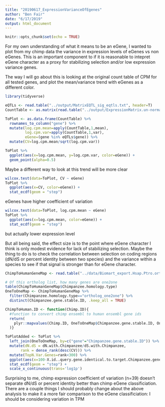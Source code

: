 ```yaml
---
title: "20190617_ExpressionVarianceOfEgenes"
author: "Ben Fair"
date: "6/17/2019"
output: html_document
---
```


```r
knitr::opts_chunk$set(echo = TRUE)
```

For my own understanding of what it means to be an eGene, I wanted to plot from my chimp data the variance in expression levels of eGenes vs non eGenes. This is an important component to if it is reasonable to intepret eGene character as a proxy for stabilizing selection and/or low expression variance genes.

The way I will go about this is looking at the original count table of CPM for all tested genes, and plot the mean/variance trend with eGenes as a different color.

```r
library(tidyverse)

eQTLs <- read.table("../output/MatrixEQTL_sig_eqtls.txt", header=T)
CountTable <- as.matrix(read.table("../output/ExpressionMatrix.un-normalized.txt.gz", header=T))

ToPlot <- as.data.frame(CountTable) %>%
  rownames_to_column("gene") %>%
  mutate(log.cpm.mean=apply(CountTable,1,mean),
         log.cpm.var=apply(CountTable,1,var),
         eGene=(gene %in% eQTLs$gene)) %>%
  mutate(CV=log.cpm.mean/sqrt(log.cpm.var))

ToPlot %>%
  ggplot(aes(x=log.cpm.mean, y=log.cpm.var, color=eGene)) +
  geom_point(alpha=0.5)

```

Maybe a different way to look at this trend will be more clear
```r
wilcox.test(data=ToPlot, CV ~ eGene)
ToPlot %>%
  ggplot(aes(x=CV, color=eGene)) +
  stat_ecdf(geom = "step")
```

eGenes have higher coefficient of variation

```r
wilcox.test(data=ToPlot, log.cpm.mean ~ eGene)
ToPlot %>%
  ggplot(aes(x=log.cpm.mean, color=eGene)) +
  stat_ecdf(geom = "step")
```
but actually lower expression level

But all being said, the effect size is to the point where eGene character I think is only modest evidence for lack of stabilizing selection. Maybe the thing to do is to check the correlation between selection on coding regions (dN/dS or percent identity between two species) and the variance within a species to see if that signal is stronger than for eGene character.

```r
ChimpToHumanGeneMap <- read.table("../data/Biomart_export.Hsap.Ptro.orthologs.txt.gz", header=T, sep='\t', stringsAsFactors = F)

# Of this ortholog list, how many genes are one2one
table(ChimpToHumanGeneMap$Chimpanzee.homology.type)
OneToOneMap <- ChimpToHumanGeneMap %>%
  filter(Chimpanzee.homology.type=="ortholog_one2one") %>%
  distinct(Chimpanzee.gene.stable.ID, .keep_all = TRUE)

ChimpToHuman.ID <- function(Chimp.ID){
  #function to convert chimp ensembl to human ensembl gene ids
  return(
    plyr::mapvalues(Chimp.ID, OneToOneMap$Chimpanzee.gene.stable.ID, OneToOneMap$Gene.stable.ID, warn_missing = F)
  )}

ToPlotAdded <- ToPlot %>%
  left_join(OneToOneMap, by=c("gene"="Chimpanzee.gene.stable.ID")) %>%
  mutate(dN.dS = dN.with.Chimpanzee/dS.with.Chimpanzee,
       rank = dense_rank(desc(CV))) %>%
  mutate(TopN.Var.Genes=rank<300) %>%
  ggplot(aes(x=100-X.id..query.gene.identical.to.target.Chimpanzee.gene, color=TopN.Var.Genes)) +
  stat_ecdf(geom = "step") +
  scale_x_continuous(trans='log1p')
```

Surprising to me, chimp expression coefficient of variation (n=39) doesn't separate dN/dS or percent identity better than chimp eGene classificiation. There are a couple things I should probably change about the above analysis to make it a more fair comparison to the eGene classificiation: I should be considering variation in TPM



